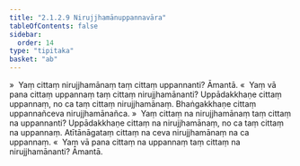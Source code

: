 ```yaml
---
title: "2.1.2.9 Nirujjhamānuppannavāra"
tableOfContents: false
sidebar:
  order: 14
type: "tipitaka"
basket: "ab"
---
```



<DynamicBreadcrumb />

<Division number="98">

<Paragraph number="462">
»  Yaṃ cittaṃ nirujjhamānaṃ taṃ cittaṃ uppannanti? Āmantā.
</Paragraph>

<Paragraph number="463">
«  Yaṃ vā pana cittaṃ uppannaṃ taṃ cittaṃ nirujjhamānanti?
</Paragraph>

<Paragraph number="464">
Uppādakkhaṇe cittaṃ uppannaṃ, no ca taṃ cittaṃ nirujjhamānaṃ. Bhaṅgakkhaṇe cittaṃ uppannañceva nirujjhamānañca.
</Paragraph>

<Paragraph number="465">
»  Yaṃ cittaṃ na nirujjhamānaṃ taṃ cittaṃ na uppannanti?
</Paragraph>

<Paragraph number="466">
Uppādakkhaṇe cittaṃ na nirujjhamānaṃ, no ca taṃ cittaṃ na uppannaṃ. Atītānāgataṃ cittaṃ na ceva nirujjhamānaṃ na ca uppannaṃ.
</Paragraph>

<Paragraph number="467">
«  Yaṃ vā pana cittaṃ na uppannaṃ taṃ cittaṃ na nirujjhamānanti? Āmantā.
</Paragraph>
</Division>